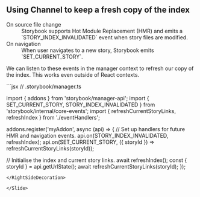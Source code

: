 

<Meta title="Slide 013" />

<Slide>

## Using Channel to keep a fresh copy of the index


<dl style={{ marginTop: '6rem', marginBottom: '4rem' }}>
  <dt>On source file change</dt>
  <dd>
    Storybook supports Hot Module Replacement (HMR) and emits a `STORY_INDEX_INVALIDATED` event when story files are modified.
  </dd>
  <dt>On navigation</dt>
  <dd>
    When user navigates to a new story, Storybook emits `SET_CURRENT_STORY`.
  </dd>
</dl>

<p style={{ fontSize: 'var(--font-size-lg)', color: 'var(--color-text-accent)', fontWeight: 500 }}>
  We can listen to these events in the manager context to refresh our copy of the index. This works even outside of React contexts.
</p>

<RightSideDecoration visibleWidth="500px" width="1300px">
```jsx
// .storybook/manager.ts

import { addons } from 'storybook/manager-api';
import { SET_CURRENT_STORY, STORY_INDEX_INVALIDATED } from 'storybook/internal/core-events';
import { refreshCurrentStoryLinks, refreshIndex } from './eventHandlers';

addons.register('myAddon', async (api) => {
  // Set up handlers for future HMR and navigation events.
  api.on(STORY_INDEX_INVALIDATED, refreshIndex);
  api.on(SET_CURRENT_STORY, ({ storyId }) => refreshCurrentStoryLinks(storyId));

  // Initialise the index and current story links.
  await refreshIndex();
  const { storyId } = api.getUrlState();
  await refreshCurrentStoryLinks(storyId);
});
```
</RightSideDecoration>

</Slide>